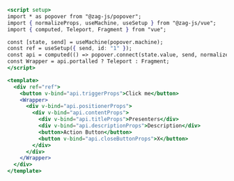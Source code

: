 ```jsx
<script setup>
import * as popover from "@zag-js/popover";
import { normalizeProps, useMachine, useSetup } from "@zag-js/vue";
import { computed, Teleport, Fragment } from "vue";

const [state, send] = useMachine(popover.machine);
const ref = useSetup({ send, id: "1" });
const api = computed(() => popover.connect(state.value, send, normalizeProps));
const Wrapper = api.portalled ? Teleport : Fragment;
</script>

<template>
  <div ref="ref">
    <button v-bind="api.triggerProps">Click me</button>
    <Wrapper>
      <div v-bind="api.positionerProps">
        <div v-bind="api.contentProps">
          <div v-bind="api.titleProps">Presenters</div>
          <div v-bind="api.descriptionProps">Description</div>
          <button>Action Button</button>
          <button v-bind="api.closeButtonProps">X</button>
        </div>
      </div>
    </Wrapper>
  </div>
</template>
```
